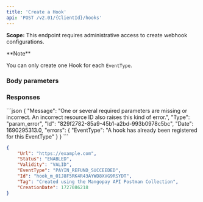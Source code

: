 ```yaml
---
title: 'Create a Hook'  
api: 'POST /v2.01/{ClientId}/hooks'  
---
```


**Scope:** This endpoint requires administrative access to create webhook configurations.



<Note>  
**Note** 
  
You can only create one Hook for each `EventType`.  
</Note>  

### Body parameters  

<EventType />  

<Url />  

<Tag3 />  

### Responses  

<Accordion title="200">  

<UrlResponse /> 

<Status7Response />  

<Validity1Response />  

<EventTypeResponse />  

<IdResponse />  

<Tag2Response />  

<CreationDateResponse /></Accordion>

<Accordion title="400 - Hook already exists for this EventType">
```json
{
    "Message": "One or several required parameters are missing or incorrect. An incorrect resource ID also raises this kind of error.",
    "Type": "param_error",
    "Id": "829f2782-85a9-45b1-a2bd-993b0978c5bc",
    "Date": 1690295313.0,
    "errors": {
        "EventType": "A hook has already been registered for this EventType"
    }
}  
 ```  
</Accordion>



<ResponseExample>  

```json 200  
{
    "Url": "https://example.com",
    "Status": "ENABLED",
    "Validity": "VALID",
    "EventType": "PAYIN_REFUND_SUCCEEDED",
    "Id": "hook_m_01J8F5RK4R43AYWD8XVG9RSYDT",
    "Tag": "Created using the Mangopay API Postman Collection",
    "CreationDate": 1727086218
}
 ```  



</ResponseExample>  

<RequestExample>  
  <RestCreateHook />
  <PhpCreateHook />
  <NodeCreateHook />
  <RubyCreateHook />
  <JavaCreateHook />
  <CreateHookPython />
  <NetCreateHook />
</RequestExample>